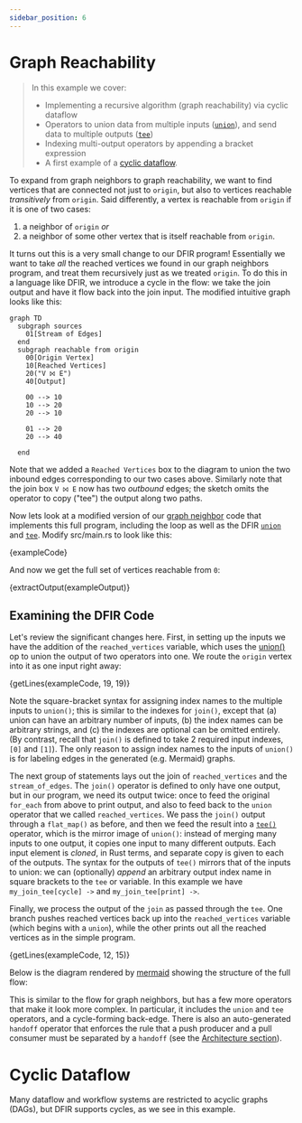 ```yaml
---
sidebar_position: 6
---
```


# Graph Reachability
> In this example we cover:
> * Implementing a recursive algorithm (graph reachability) via cyclic dataflow
> * Operators to union data from multiple inputs ([`union`](../syntax/surface_ops_gen.md#union)), and send data to multiple outputs ([`tee`](../syntax/surface_ops_gen.md#tee))
> * Indexing multi-output operators by appending a bracket expression
> * A first example of a [cyclic dataflow](../concepts/cyclic_flows).

To expand from graph neighbors to graph reachability, we want to find vertices that are connected not just to `origin`,
but also to vertices reachable *transitively* from `origin`. Said differently, a vertex is reachable from `origin` if it is
one of two cases:
1. a neighbor of `origin` *or*
2. a neighbor of some other vertex that is itself reachable from `origin`.

It turns out this is a very small change to our DFIR program! Essentially we want to take *all* the reached vertices we found in our graph neighbors program,
and treat them recursively just as we treated `origin`.
To do this in a language like DFIR, we introduce a cycle in the flow:
we take the join output and have it
flow back into the join input. The modified intuitive graph looks like this:

```mermaid
graph TD
  subgraph sources
    01[Stream of Edges]
  end
  subgraph reachable from origin
    00[Origin Vertex]
    10[Reached Vertices]
    20("V ⨝ E")
    40[Output]

    00 --> 10
    10 --> 20
    20 --> 10

    01 --> 20
    20 --> 40

  end
```
Note that we added a `Reached Vertices` box to the diagram to union the two inbound edges corresponding to our
two cases above. Similarly note that the join box `V ⨝ E` now has two _outbound_ edges; the sketch omits the operator
to copy ("tee") the output along two paths.

Now lets look at a modified version of our [graph neighbor](example_4_neighbors) code that implements this full program, including the loop as well as the DFIR [`union`](../syntax/surface_ops_gen.md#union) and [`tee`](../syntax/surface_ops_gen.md#tee).
Modify src/main.rs to look like this:

<CodeBlock language="rust" showLineNumbers>{exampleCode}</CodeBlock>

And now we get the full set of vertices reachable from `0`:

<CodeBlock language="console">{extractOutput(exampleOutput)}</CodeBlock>

## Examining the DFIR Code
Let's review the significant changes here. First, in setting up the inputs we have the
addition of the `reached_vertices` variable, which uses the [union()](../syntax/surface_ops_gen.md#union)
op to union the output of two operators into one.
We route the `origin` vertex into it as one input right away:

<CodeBlock language="rust">{getLines(exampleCode, 19, 19)}</CodeBlock>

Note the square-bracket syntax for assigning index names to the multiple inputs to `union()`; this is similar
to the indexes for `join()`, except that (a) union can have an arbitrary number of inputs, (b) the index names can be arbitrary strings, and (c) the indexes are optional can be omitted entirely. (By contrast, recall that
`join()` is defined to take 2 required input indexes, `[0]` and `[1]`). The only reason to assign index names to the inputs of `union()` is for labeling edges in the generated (e.g. Mermaid) graphs.

The next group of statements lays out the join of `reached_vertices` and the `stream_of_edges`.  The `join()` operator is defined to only have one output, but in our program, we need its output twice: once to feed the original `for_each` from above to print output, and also to feed
back to the `union` operator that we called `reached_vertices`. We pass the `join()` output
through a `flat_map()` as before, and then we feed the result into a [`tee()`](../syntax/surface_ops_gen.md#tee) operator,
which is the mirror image of `union()`:  instead of merging many inputs to one output,
it copies one input to many different outputs.  Each input element is _cloned_, in Rust terms, and separate copy is given to each of the outputs. The syntax for the outputs of `tee()` mirrors that of the inputs to union: we can (optionally) *append*
an arbitrary output index name in square brackets to the `tee` or variable. In this example we have `my_join_tee[cycle] ->` and `my_join_tee[print] ->`.

Finally, we process the output of the `join` as passed through the `tee`.
One branch pushes reached vertices back up into the `reached_vertices` variable (which begins with a `union`), while the other
prints out all the reached vertices as in the simple program.

<CodeBlock language="rust">{getLines(exampleCode, 12, 15)}</CodeBlock>

Below is the diagram rendered by [mermaid](https://mermaid-js.github.io/) showing
the structure of the full flow:

<mermaid value={extractMermaid(exampleOutput)}></mermaid>

This is similar to the flow for graph neighbors, but has a few more operators that make it look
more complex. In particular, it includes the `union` and `tee` operators, and a cycle-forming back-edge.
There is also an auto-generated `handoff` operator that enforces the rule that a push producer and a pull consumer must be separated by a `handoff` (see the [Architecture section](../architecture/handoffs)).

# Cyclic Dataflow
Many dataflow and workflow systems are restricted to acyclic graphs (DAGs), but DFIR supports cycles, as we see in this example.